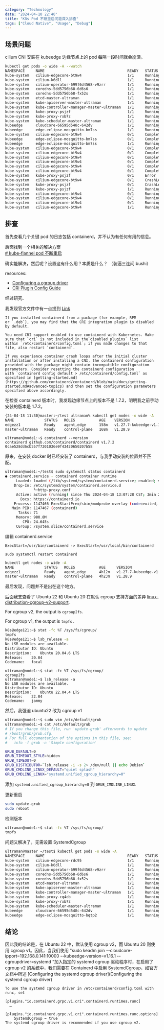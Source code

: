 ```yaml
---
category: "Technology"
date: "2024-04-10 22:40"
title: "K8s Pod 不断重启问题深入排查"
tags: ["Cloud Native", "Usage", "Debug"]
---
```


## 场景问题

cilium CNI 安装在 kubeedge 边缘节点上的 pod 每隔一段时间就会崩溃。

```sh
kubectl get pods -o wide -A --watch
NAMESPACE     NAME                                      READY   STATUS    RESTARTS        AGE     IP              NODE              NOMINATED NODE   READINESS GATES
kube-system   cilium-edgecore-bt9w4                     1/1     Running   2 (106s ago)    2m42s   192.168.0.142   edgezz1           <none>           <none>
kube-system   cilium-k6dll                              1/1     Running   0               3h47m   192.168.0.141   master-ultraman   <none>           <none>
kube-system   cilium-operator-699f6d4568-v9zrr          1/1     Running   3 (3h11m ago)   3h48m   192.168.0.141   master-ultraman   <none>           <none>
kube-system   coredns-5dd5756b68-6d6s6                  1/1     Running   0               3h52m   10.0.0.204      master-ultraman   <none>           <none>
kube-system   coredns-5dd5756b68-fx52s                  1/1     Running   0               3h52m   10.0.0.250      master-ultraman   <none>           <none>
kube-system   etcd-master-ultraman                      1/1     Running   0               3h52m   192.168.0.141   master-ultraman   <none>           <none>
kube-system   kube-apiserver-master-ultraman            1/1     Running   2 (3h6m ago)    3h52m   192.168.0.141   master-ultraman   <none>           <none>
kube-system   kube-controller-manager-master-ultraman   1/1     Running   2 (3h11m ago)   3h52m   192.168.0.141   master-ultraman   <none>           <none>
kube-system   kube-proxy-psjzf                          1/1     Running   1 (8s ago)      2m13s   192.168.0.142   edgezz1           <none>           <none>
kube-system   kube-proxy-rxb7z                          1/1     Running   0               3h52m   192.168.0.141   master-ultraman   <none>           <none>
kube-system   kube-scheduler-master-ultraman            1/1     Running   2 (3h11m ago)   3h52m   192.168.0.141   master-ultraman   <none>           <none>
kubeedge      cloudcore-66595d548c-642dv                1/1     Running   0               3h43m   192.168.0.141   master-ultraman   <none>           <none>
kubeedge      edge-eclipse-mosquitto-bm7ss              1/1     Running   0               52s     192.168.0.142   edgezz1           <none>           <none>
kube-system   cilium-edgecore-bt9w4                     0/1     Completed   2 (2m19s ago)   3m15s   192.168.0.142   edgezz1           <none>           <none>
kubeedge      edge-eclipse-mosquitto-bm7ss              0/1     Completed   0               85s     192.168.0.142   edgezz1           <none>           <none>
kubeedge      edge-eclipse-mosquitto-bm7ss              1/1     Running     1 (<invalid> ago)   86s     192.168.0.142   edgezz1           <none>           <none>
kube-system   cilium-edgecore-bt9w4                     0/1     Completed   2                   3m16s   192.168.0.142   edgezz1           <none>           <none>
kube-system   cilium-edgecore-bt9w4                     0/1     Completed   2                   3m17s   192.168.0.142   edgezz1           <none>           <none>
kube-system   cilium-edgecore-bt9w4                     0/1     Completed   2                   3m18s   192.168.0.142   edgezz1           <none>           <none>
kube-system   cilium-edgecore-bt9w4                     0/1     Completed   2                   3m19s   192.168.0.142   edgezz1           <none>           <none>
kube-system   cilium-edgecore-bt9w4                     0/1     Completed   2                   3m20s   192.168.0.142   edgezz1           <none>           <none>
kube-system   cilium-edgecore-bt9w4                     0/1     Completed   2                   3m21s   192.168.0.142   edgezz1           <none>           <none>
kube-system   kube-proxy-psjzf                          0/1     Error       1 (47s ago)         2m52s   192.168.0.142   edgezz1           <none>           <none>
kube-system   cilium-edgecore-bt9w4                     0/1     CrashLoopBackOff   2 (<invalid> ago)   3m22s   192.168.0.142   edgezz1           <none>           <none>
kube-system   kube-proxy-psjzf                          0/1     CrashLoopBackOff   1 (<invalid> ago)   2m53s   192.168.0.142   edgezz1           <none>           <none>
kube-system   kube-proxy-psjzf                          1/1     Running            2 (<invalid> ago)   3m6s    192.168.0.142   edgezz1           <none>           <none>
kube-system   cilium-edgecore-bt9w4                     0/1     Running            3                   3m44s   192.168.0.142   edgezz1           <none>           <none>
kube-system   cilium-edgecore-bt9w4                     0/1     Running            3                   3m49s   192.168.0.142   edgezz1           <none>           <none>
kube-system   cilium-edgecore-bt9w4                     0/1     Running            3                   3m49s   192.168.0.142   edgezz1           <none>           <none>
kube-system   cilium-edgecore-bt9w4                     1/1     Running            3                   3m49s   192.168.0.142   edgezz1           <none>           <none>
```

## 排查

首先查看几个关键 pod 的日志包括 containerd，并不认为有任何有用的信息。

后面找到一个相关的解决方案  
[# kube-flannel pod 不断重启](https://www.sundayhk.com/post/kube-flannel-always-restarting/)

确实能解决，然后呢？设置这有什么用？本质是什么？ （装逼三连问 bushi）

resources:

- [Configuring a cgroup driver](https://kubernetes.io/docs/tasks/administer-cluster/kubeadm/configure-cgroup-driver/)
- [CRI Plugin Config Guide](https://github.com/containerd/containerd/blob/main/docs/cri/config.md)

经过研究、

我发现官方文件中有一点提到 [Link](https://kubernetes.io/docs/setup/production-environment/container-runtimes/#containerd)

```
If you installed containerd from a package (for example, RPM or `.deb`), you may find that the CRI integration plugin is disabled by default.

You need CRI support enabled to use containerd with Kubernetes. Make sure that `cri` is not included in the`disabled_plugins` list within `/etc/containerd/config.toml`; if you made changes to that file, also restart `containerd`.

If you experience container crash loops after the initial cluster installation or after installing a CNI, the containerd configuration provided with the package might contain incompatible configuration parameters. Consider resetting the containerd configuration with `containerd config default > /etc/containerd/config.toml` as specified in [getting-started.md](https://github.com/containerd/containerd/blob/main/docs/getting-started.md#advanced-topics) and then set the configuration parameters specified above accordingly.
```

在检查 containerd 版本时，我发现边缘节点上的版本不是 1.7.2，明明我之前手动安装的版本是 1.7.2。

```sh
{24-04-18 11:30}master:~/test ultraman% kubectl get nodes -o wide -A
NAME              STATUS   ROLES           AGE    VERSION                    INTERNAL-IP     EXTERNAL-IP   OS-IMAGE             KERNEL-VERSION     CONTAINER-RUNTIME
edgezz1           Ready    agent,edge      158m   v1.27.7-kubeedge-v1.16.1   192.168.0.142   <none>        Ubuntu 22.04.4 LTS   6.5.0-26-generic   containerd://1.6.31
master-ultraman   Ready    control-plane   168m   v1.28.9                    192.168.0.141   <none>        Ubuntu 22.04.4 LTS   6.5.0-27-generic   containerd://1.7.2
```

```
ultraman@node1:~$ containerd --version
containerd github.com/containerd/containerd v1.7.2 0cae528dd6cb557f7201036e9f43420650207b58
```

原来，在安装 docker 时已经安装了 containerd，与我手动安装的位置并不匹配。

```sh
ultraman@node1:~/test$ sudo systemctl status containerd
● containerd.service - containerd container runtime
     Loaded: loaded (/lib/systemd/system/containerd.service; enabled; vendor preset: enabled)
    Drop-In: /etc/systemd/system/containerd.service.d
             └─http-proxy.conf
     Active: active (running) since Thu 2024-04-18 13:07:28 CST; 3min 26s ago
       Docs: https://containerd.io
    Process: 1147466 ExecStartPre=/sbin/modprobe overlay (code=exited, status=0/SUCCESS)
   Main PID: 1147467 (containerd)
      Tasks: 71
     Memory: 980.8M
        CPU: 24.645s
     CGroup: /system.slice/containerd.service
```

编辑 containerd.service

`ExecStart=/usr/bin/containerd -> ExecStart=/usr/local/bin/containerd`

`sudo systemctl restart containerd`

```sh
kubectl get nodes -o wide -A
NAME              STATUS   ROLES           AGE     VERSION                    INTERNAL-IP     EXTERNAL-IP   OS-IMAGE             KERNEL-VERSION     CONTAINER-RUNTIME
edgezz1           Ready    agent,edge      4h12m   v1.27.7-kubeedge-v1.16.1   192.168.0.142   <none>        Ubuntu 22.04.4 LTS   6.5.0-27-generic   containerd://1.7.2
master-ultraman   Ready    control-plane   4h23m   v1.28.9                    192.168.0.141   <none>        Ubuntu 22.04.4 LTS   6.5.0-27-generic   containerd://1.7.2
```

最后发现，问题并不是出在这个地方。

后面我支查看了 Ubuntu 22 和 Ubuntu 20 在默认 cgroup 支持方面的差异 [linux-distribution-cgroup-v2-support](https://kubernetes.io/docs/concepts/architecture/cgroups/#linux-distribution-cgroup-v2-support).

For cgroup v2, the output is `cgroup2fs`.

For cgroup v1, the output is `tmpfs.`

```sh
k8s@edge121:~$ stat -fc %T /sys/fs/cgroup/
tmpfs
k8s@edge121:~$ lsb_release -a
No LSB modules are available.
Distributor ID:	Ubuntu
Description:	Ubuntu 20.04.6 LTS
Release:	20.04
Codename:	focal
```

```
ultraman@node1:~$ stat -fc %T /sys/fs/cgroup/
cgroup2fs
ultraman@node1:~$ lsb_release -a
No LSB modules are available.
Distributor ID:	Ubuntu
Description:	Ubuntu 22.04.4 LTS
Release:	22.04
Codename:	jammy
```

然后，我强迫 ubuntu22 改为 cgroup v1

```sh
ultraman@node1:~$ sudo vim /etc/default/grub
ultraman@node1:~$ cat /etc/default/grub
# If you change this file, run 'update-grub' afterwards to update
# /boot/grub/grub.cfg.
# For full documentation of the options in this file, see:
#   info -f grub -n 'Simple configuration'

GRUB_DEFAULT=0
GRUB_TIMEOUT_STYLE=hidden
GRUB_TIMEOUT=0
GRUB_DISTRIBUTOR=`lsb_release -i -s 2> /dev/null || echo Debian`
GRUB_CMDLINE_LINUX_DEFAULT="quiet splash"
GRUB_CMDLINE_LINUX="systemd.unified_cgroup_hierarchy=0"
```

添加 `systemd.unified_cgroup_hierarchy=0` 到 `GRUB_CMDLINE_LINUX`.

更新重启

```sh
sudo update-grub
sudo reboot
```

检测版本

```sh
ultraman@node1:~$ stat -fc %T /sys/fs/cgroup/
tmpfs
```

问题又解决了，无需设置 SystemdCgroup

```sh
ultraman@master ~/test$ kubectl get pods -o wide -A
NAMESPACE     NAME                                      READY   STATUS    RESTARTS      AGE   IP              NODE              NOMINATED NODE   READINESS GATES
kube-system   cilium-edgecore-rdc95                     1/1     Running   0             15m   192.168.0.142   edgezz1           <none>           <none>
kube-system   cilium-k6dll                              1/1     Running   0             23h   192.168.0.141   master-ultraman   <none>           <none>
kube-system   cilium-operator-699f6d4568-v9zrr          1/1     Running   4 (17h ago)   23h   192.168.0.141   master-ultraman   <none>           <none>
kube-system   coredns-5dd5756b68-6d6s6                  1/1     Running   0             24h   10.0.0.204      master-ultraman   <none>           <none>
kube-system   coredns-5dd5756b68-fx52s                  1/1     Running   0             24h   10.0.0.250      master-ultraman   <none>           <none>
kube-system   etcd-master-ultraman                      1/1     Running   0             24h   192.168.0.141   master-ultraman   <none>           <none>
kube-system   kube-apiserver-master-ultraman            1/1     Running   2 (23h ago)   24h   192.168.0.141   master-ultraman   <none>           <none>
kube-system   kube-controller-manager-master-ultraman   1/1     Running   2 (23h ago)   24h   192.168.0.141   master-ultraman   <none>           <none>
kube-system   kube-proxy-cq4cb                          1/1     Running   0             19m   192.168.0.142   edgezz1           <none>           <none>
kube-system   kube-proxy-rxb7z                          1/1     Running   0             24h   192.168.0.141   master-ultraman   <none>           <none>
kube-system   kube-scheduler-master-ultraman            1/1     Running   3 (17h ago)   24h   192.168.0.141   master-ultraman   <none>           <none>
kubeedge      cloudcore-66595d548c-642dv                1/1     Running   0             23h   192.168.0.141   master-ultraman   <none>           <none>
kubeedge      edge-eclipse-mosquitto-bqtp2              1/1     Running   0             14m   192.168.0.142   edgezz1           <none>           <none>
```

## 结论

因此我的结论是，在 Ubuntu 22 中，默认使用 cgroup v2，而 Ubuntu 20 则使用 cgroup v1。因此，当我们使用 "sudo keadm join --cloudcore-ipport=192.168.0.141:10000 --kubeedge-version=v1.16.1 --cgroupdriver=systemd "加入指定的 systemd cgroup 驱动程序时，在启用了 cgroup v2 的系统中，我们需要在 Containerd 中启用 SystemdCgroup，如官方文档中所述 [Configuring the systemd cgroup driver](Configuring the systemd cgroup driver)

```
To use the systemd cgroup driver in /etc/containerd/config.toml with runc, set

[plugins."io.containerd.grpc.v1.cri".containerd.runtimes.runc]
  …
  [plugins."io.containerd.grpc.v1.cri".containerd.runtimes.runc.options]
    SystemdCgroup = true
The systemd cgroup driver is recommended if you use cgroup v2.
```
